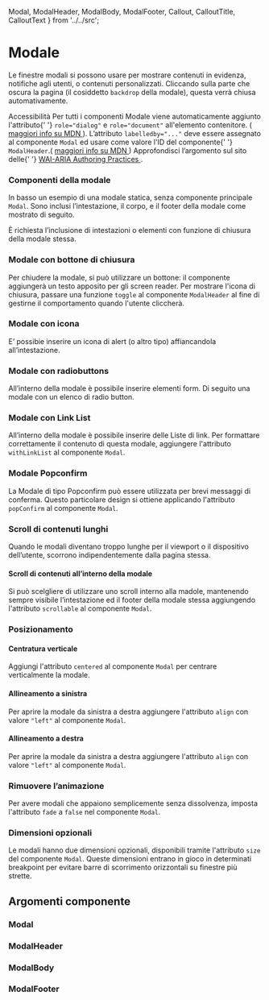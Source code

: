   Modal,
  ModalHeader,
  ModalBody,
  ModalFooter,
  Callout,
  CalloutTitle,
  CalloutText
} from '../../src';

<Meta title='Documentazione/Componenti/Modale' component={Modal} />

# Modale

Le finestre modali si possono usare per mostrare contenuti in evidenza, notifiche agli utenti, o contenuti personalizzati.
Cliccando sulla parte che oscura la pagina (il cosiddetto `backdrop` della modale), questa verrà chiusa automativamente.

<div className='docs'>
  <Callout color='warning'>
    <CalloutTitle>
      <span className='text'>Accessibilità</span>
    </CalloutTitle>
    <CalloutText>
      Per tutti i componenti Modale viene automaticamente aggiunto l'attributo{' '}
      <Code>role="dialog"</Code> e <Code>role="document"</Code> all'elemento
      contenitore. (
      <a
        href='https://developer.mozilla.org/en-US/docs/Web/Accessibility/ARIA/ARIA_Techniques/Using_the_dialog_role'
        target='_blank'
        rel='noreferrer'
      >
        maggiori info su MDN
      </a>
      ).
    </CalloutText>
    <CalloutText>
      L’attributo <Code>labelledby="..."</Code> deve essere assegnato al
      componente <Code>Modal</Code> ed usare come valore l'ID del componente{' '}
      <Code>ModalHeader</Code>.(
      <a
        href='https://developer.mozilla.org/en-US/docs/Web/Accessibility/ARIA/ARIA_Techniques/Using_the_aria-labelledby_attribute'
        target='_blank'
        rel='noreferrer'
      >
        maggiori info su MDN
      </a>)
    </CalloutText>
    <CalloutText>
      Approfondisci l’argomento sul sito delle{' '}
      <a
        href='https://www.w3.org/TR/wai-aria-practices/#dialog_modal'
        target='_blank'
        rel='noreferrer'
      >
        WAI-ARIA Authoring Practices
      </a>
      .
    </CalloutText>
  </Callout>
</div>

### Componenti della modale

In basso un esempio di una modale statica, senza componente principale `Modal`. Sono inclusi l’intestazione, il corpo, e il footer della modale come mostrato di seguito.

<Canvas>
  <Story id='componenti-modal--esempio-base' />
</Canvas>

È richiesta l’inclusione di intestazioni o elementi con funzione di chiusura della modale stessa.

<Canvas>
  <Story id='componenti-modal--modale-base' />
</Canvas>

### Modale con bottone di chiusura

Per chiudere la modale, si può utilizzare un bottone: il componente aggiungerà un testo apposito per gli screen reader.
Per mostrare l'icona di chiusura, passare una funzione `toggle` al componente `ModalHeader` al fine di gestirne il comportamento quando l'utente cliccherà.

<Canvas>
  <Story id='componenti-modal--modale-base-con-bottone-chiusura' />
</Canvas>

### Modale con icona

E’ possibie inserire un icona di alert (o altro tipo) affiancandola all’intestazione.

<Canvas>
  <Story id='componenti-modal--modale-con-icona' />
</Canvas>

### Modale con radiobuttons

All’interno della modale è possibile inserire elementi form. Di seguito una modale con un elenco di radio button.

<Canvas>
  <Story id='componenti-modal--modale-con-form-inputs' />
</Canvas>

### Modale con Link List

All’interno della modale è possibile inserire delle Liste di link. Per formattare correttamente il contenuto di questa modale, aggiungere l'attributo `withLinkList` al componente `Modal`.

<Canvas>
  <Story id='componenti-modal--modale-con-link-list' />
</Canvas>

### Modale Popconfirm

La Modale di tipo Popconfirm può essere utilizzata per brevi messaggi di conferma. Questo particolare design si ottiene applicando l'attributo `popConfirm` al componente `Modal`.

<Canvas>
  <Story id='componenti-modal--modale-pop-confirm' />
</Canvas>

### Scroll di contenuti lunghi

Quando le modali diventano troppo lunghe per il viewport o il dispositivo dell’utente, scorrono indipendentemente dalla pagina stessa.

<Canvas>
  <Story id='componenti-modal--scroll-di-contenuti-lunghi' />
</Canvas>

#### Scroll di contenuti all’interno della modale

Si può scelgliere di utilizzare uno scroll interno alla madole, mantenendo sempre visibile l’intestazione ed il footer della modale stessa aggiungendo l'attributo `scrollable` al componente `Modal`.

<Canvas>
  <Story id='componenti-modal--modale-con-contenuto-scrollabile' />
</Canvas>

### Posizionamento

#### Centratura verticale

Aggiungi l'attributo `centered` al componente `Modal` per centrare verticalmente la modale.

<Canvas>
  <Story id='componenti-modal--centratura-verticale' />
</Canvas>

#### Allineamento a sinistra

Per aprire la modale da sinistra a destra aggiungere l'attributo `align` con valore `"left"` al componente `Modal`.

<Canvas>
  <Story id='componenti-modal--allineamento-a-sinistra' />
</Canvas>

#### Allineamento a destra

Per aprire la modale da sinistra a destra aggiungere l'attributo `align` con valore `"left"` al componente `Modal`.

<Canvas>
  <Story id='componenti-modal--allineamento-a-destra' />
</Canvas>

### Rimuovere l’animazione

Per avere modali che appaiono semplicemente senza dissolvenza, imposta l'attributo `fade` a `false` nel componente `Modal`.

<Canvas>
  <Story id='componenti-modal--rimuovere-lanimazione' />
</Canvas>

### Dimensioni opzionali

Le modali hanno due dimensioni opzionali, disponibili tramite l'attributo `size` del componente `Modal`. Queste dimensioni entrano in gioco in determinati breakpoint per evitare barre di scorrimento orizzontali su finestre più strette.

<Canvas>
  <Story id='componenti-modal--dimensioni' />
</Canvas>

## Argomenti componente

### Modal

<ArgsTable of={Modal} />

### ModalHeader

<ArgsTable of={ModalHeader} />

### ModalBody

<ArgsTable of={ModalBody} />

### ModalFooter

<ArgsTable of={ModalFooter} />
